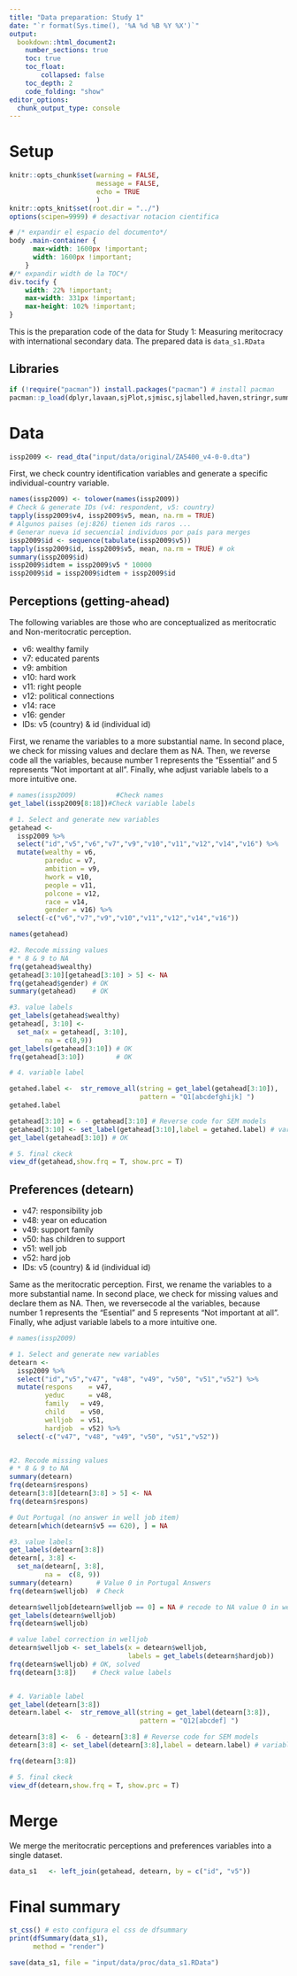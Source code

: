 ```yaml
---
title: "Data preparation: Study 1"
date: "`r format(Sys.time(), '%A %d %B %Y %X')`"
output:
  bookdown::html_document2:
    number_sections: true
    toc: true
    toc_float:
        collapsed: false
    toc_depth: 2
    code_folding: "show"
editor_options:
  chunk_output_type: console
---
```


# Setup

```r
knitr::opts_chunk$set(warning = FALSE, 
                      message = FALSE, 
                      echo = TRUE 
                      )
knitr::opts_knit$set(root.dir = "../")
options(scipen=9999) # desactivar notacion cientifica
```

```css
# /* expandir el espacio del documento*/
body .main-container {
      max-width: 1600px !important;
      width: 1600px !important;
    }
#/* expandir width de la TOC*/
div.tocify {
    width: 22% !important;
    max-width: 331px !important;
    max-height: 102% !important;
}
```
This is the preparation code of the data for Study 1: Measuring meritocracy with international secondary data. The prepared data is `data_s1.RData`


## Libraries
```r
if (!require("pacman")) install.packages("pacman") # install pacman
pacman::p_load(dplyr,lavaan,sjPlot,sjmisc,sjlabelled,haven,stringr,summarytools)
```

# Data 

```r
issp2009 <- read_dta("input/data/original/ZA5400_v4-0-0.dta")
```


First, we check country identification variables and generate a specific individual-country variable.

```r
names(issp2009) <- tolower(names(issp2009))
# Check & generate IDs (v4: respondent, v5: country)
tapply(issp2009$v4, issp2009$v5, mean, na.rm = TRUE)
# Algunos paises (ej:826) tienen ids raros ...
# Generar nueva id secuencial individuos por país para merges
issp2009$id <- sequence(tabulate(issp2009$v5))
tapply(issp2009$id, issp2009$v5, mean, na.rm = TRUE) # ok
summary(issp2009$id)
issp2009$idtem = issp2009$v5 * 10000
issp2009$id = issp2009$idtem + issp2009$id
```

## Perceptions (getting-ahead)

The following variables are those who are conceptualized as meritocratic and Non-meritocratic perception. 

*  v6: wealthy family
*  v7: educated parents
*  v9: ambition 
* v10: hard work 
* v11: right people
* v12: political connections
* v14: race 
* v16: gender 
* IDs: v5 (country) & id (individual id)

First, we rename the variables to a more substantial name. In second place, we check for missing values and declare them as NA. Then, we reverse code all the variables, because number 1 represents the "Essential" and 5 represents "Not important at all". Finally, whe adjust variable labels to a more intuitive one. 

```r
# names(issp2009)          #Check names
get_label(issp2009[8:18])#Check variable labels

# 1. Select and generate new variables
getahead <- 
  issp2009 %>%
  select("id","v5","v6","v7","v9","v10","v11","v12","v14","v16") %>% 
  mutate(wealthy = v6,
         pareduc = v7,
         ambition = v9,
         hwork = v10,
         people = v11,
         polcone = v12,
         race = v14,
         gender = v16) %>% 
  select(-c("v6","v7","v9","v10","v11","v12","v14","v16"))

names(getahead)

#2. Recode missing values
# * 8 & 9 to NA
frq(getahead$wealthy)
getahead[3:10][getahead[3:10] > 5] <- NA
frq(getahead$gender) # OK
summary(getahead)    # OK

#3. value labels
get_labels(getahead$wealthy)
getahead[, 3:10] <- 
  set_na(x = getahead[, 3:10],
         na = c(8,9))
get_labels(getahead[3:10]) # OK
frq(getahead[3:10])        # OK

# 4. variable label

getahed.label <-  str_remove_all(string = get_label(getahead[3:10]),
                                 pattern = "Q1[abcdefghijk] ")
getahed.label

getahead[3:10] = 6 - getahead[3:10] # Reverse code for SEM models
getahead[3:10] <- set_label(getahead[3:10],label = getahed.label) # variable label
get_label(getahead[3:10]) # OK

# 5. final ckeck   
view_df(getahead,show.frq = T, show.prc = T)
```

## Preferences (detearn)

* v47: responsibility job
* v48: year on education
* v49: support family
* v50: has children to support
* v51: well job
* v52: hard job
* IDs: v5 (country) & id (individual id)

Same as the meritocratic perception. First, we rename the variables to a more substantial name. In second place, we check for missing values and declare them as NA. Then, we reversecode al the variables, because number 1 represents the "Esential" and 5 represents "Not important at all". Finally, whe adjust variable labels to a more intuitive one. 

```r
# names(issp2009)

# 1. Select and generate new variables
detearn <- 
  issp2009 %>%
  select("id","v5","v47", "v48", "v49", "v50", "v51","v52") %>% 
  mutate(respons 	= v47,
         yeduc  	= v48,
         family   = v49,
         child    = v50,
         welljob  = v51,
         hardjob  = v52) %>% 
  select(-c("v47", "v48", "v49", "v50", "v51","v52"))


#2. Recode missing values
# * 8 & 9 to NA
summary(detearn)
frq(detearn$respons)
detearn[3:8][detearn[3:8] > 5] <- NA
frq(detearn$respons) 

# Out Portugal (no answer in well job item)
detearn[which(detearn$v5 == 620), ] = NA

#3. value labels
get_labels(detearn[3:8])
detearn[, 3:8] <- 
  set_na(detearn[, 3:8],
         na =  c(8, 9)) 
summary(detearn)      # Value 0 in Portugal Answers
frq(detearn$welljob)  # Check 

detearn$welljob[detearn$welljob == 0] = NA # recode to NA value 0 in welljob
get_labels(detearn$welljob)
frq(detearn$welljob)

# value label correction in welljob
detearn$welljob <- set_labels(x = detearn$welljob,
                              labels = get_labels(detearn$hardjob))
frq(detearn$welljob) # OK, solved
frq(detearn[3:8])    # Check value labels


# 4. Variable label
get_label(detearn[3:8])
detearn.label <-  str_remove_all(string = get_label(detearn[3:8]),
                                 pattern = "Q12[abcdef] ")

detearn[3:8] <-  6 - detearn[3:8] # Reverse code for SEM models
detearn[3:8] <- set_label(detearn[3:8],label = detearn.label) # variable label

frq(detearn[3:8])

# 5. final ckeck   
view_df(detearn,show.frq = T, show.prc = T)
```

# Merge

We merge the meritocratic perceptions and preferences variables into a single dataset. 

```r
data_s1   <- left_join(getahead, detearn, by = c("id", "v5"))
```

# Final summary
```r
st_css() # esto configura el css de dfsummary
print(dfSummary(data_s1),
      method = "render")
```

```r
save(data_s1, file = "input/data/proc/data_s1.RData")
```

